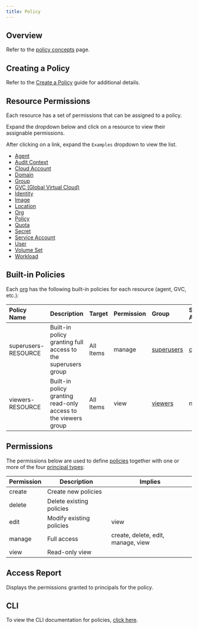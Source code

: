 ```yaml
---
title: Policy
---
```


## Overview

Refer to the [policy concepts](/concepts/policy) page.

## Creating a Policy

Refer to the [Create a Policy](/guides/policy) guide for additional details.

## Resource Permissions

Each resource has a set of permissions that can be assigned to a policy.

Expand the dropdown below and click on a resource to view their assignable permissions.

<Accordion title="Resources">

After clicking on a link, expand the `Examples` dropdown to view the list.

- [Agent](/reference/cli#agent-permissions)
- [Audit Context](/reference/cli#auditctx-permissions)
- [Cloud Account](/reference/cli#cloudaccount-permissions)
- [Domain](/reference/cli#domain-permissions)
- [Group](/reference/cli#group-permissions)
- [GVC (Global Virtual Cloud)](/reference/cli#gvc-permissions)
- [Identity](/reference/cli#identity-permissions)
- [Image](/reference/cli#image-permissions)
- [Location](/reference/cli#location-permissions)
- [Org](/reference/cli#org-permissions)
- [Policy](/reference/cli#policy-permissions)
- [Quota](/reference/cli#quota-permissions)
- [Secret](/reference/cli#secret-permissions)
- [Service Account](/reference/cli#serviceaccount-permissions)
- [User](/reference/cli#user-permissions)
- [Volume Set](/reference/cli#volumeset-permissions)
- [Workload](/reference/cli#workload-permissions)

</Accordion>

## Built-in Policies

Each [org](/reference/org) has the following built-in policies for each resource (agent, GVC, etc.):

| Policy Name         | Description                                                    | Target    | Permission | Group                               | Service Account                                          |
| :------------------ | :------------------------------------------------------------- | :-------- | :--------- | :---------------------------------- | :------------------------------------------------------- |
| superusers-RESOURCE | Built-in policy granting full access to the superusers group   | All Items | manage     | [superusers](/reference/group#built-in-groups) | [controlplane](/reference/serviceaccount#built-in-service-accounts) |
| viewers-RESOURCE    | Built-in policy granting read-only access to the viewers group | All Items | view       | [viewers](/reference/group#built-in-groups)    | none                                                     |

## Permissions

The permissions below are used to define [policies](/reference/policy) together with one or more of the four
[principal types](/concepts/principal_types):

| Permission | Description              | Implies                            |
| ---------- | ------------------------ | ---------------------------------- |
| create     | Create new policies      |                                    |
| delete     | Delete existing policies |                                    |
| edit       | Modify existing policies | view                               |
| manage     | Full access              | create, delete, edit, manage, view |
| view       | Read-only view           |                                    |

## Access Report

Displays the permissions granted to principals for the policy.

## CLI

To view the CLI documentation for policies, [click here](/reference/cli#policy).
